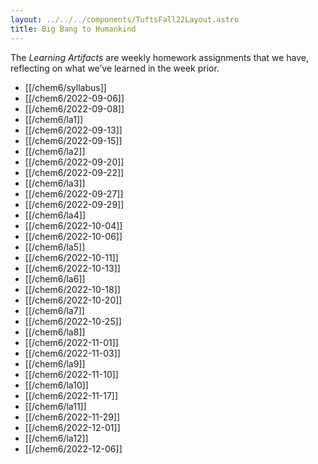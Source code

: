 ```yaml
---
layout: ../../../components/TuftsFall22Layout.astro
title: Big Bang to Humankind
---
```


The _Learning Artifacts_ are weekly homework assignments that we have, reflecting on what we’ve learned in the week prior.

- [[/chem6/syllabus]]
- [[/chem6/2022-09-06]]
- [[/chem6/2022-09-08]]
- [[/chem6/la1]]
- [[/chem6/2022-09-13]]
- [[/chem6/2022-09-15]]
- [[/chem6/la2]]
- [[/chem6/2022-09-20]]
- [[/chem6/2022-09-22]]
- [[/chem6/la3]]
- [[/chem6/2022-09-27]]
- [[/chem6/2022-09-29]]
- [[/chem6/la4]]
- [[/chem6/2022-10-04]]
- [[/chem6/2022-10-06]]
- [[/chem6/la5]]
- [[/chem6/2022-10-11]]
- [[/chem6/2022-10-13]]
- [[/chem6/la6]]
- [[/chem6/2022-10-18]]
- [[/chem6/2022-10-20]]
- [[/chem6/la7]]
- [[/chem6/2022-10-25]]
- [[/chem6/la8]]
- [[/chem6/2022-11-01]]
- [[/chem6/2022-11-03]]
- [[/chem6/la9]]
- [[/chem6/2022-11-10]]
- [[/chem6/la10]]
- [[/chem6/2022-11-17]]
- [[/chem6/la11]]
- [[/chem6/2022-11-29]]
- [[/chem6/2022-12-01]]
- [[/chem6/la12]]
- [[/chem6/2022-12-06]]